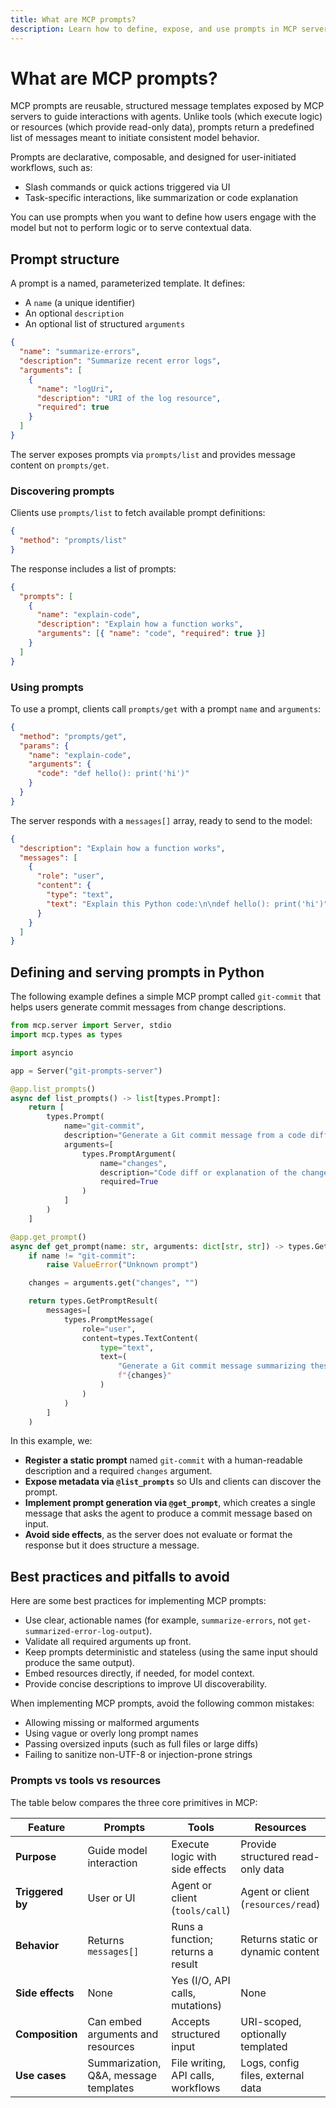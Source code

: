 ```yaml
---
title: What are MCP prompts?
description: Learn how to define, expose, and use prompts in MCP servers.
---
```



<GramCallout />

# What are MCP prompts?

MCP prompts are reusable, structured message templates exposed by MCP servers to guide interactions with agents. Unlike tools (which execute logic) or resources (which provide read-only data), prompts return a predefined list of messages meant to initiate consistent model behavior.

Prompts are declarative, composable, and designed for user-initiated workflows, such as:

- Slash commands or quick actions triggered via UI
- Task-specific interactions, like summarization or code explanation

You can use prompts when you want to define how users engage with the model but not to perform logic or to serve contextual data.

## Prompt structure

A prompt is a named, parameterized template. It defines:

- A `name` (a unique identifier)
- An optional `description`
- An optional list of structured `arguments`

```json
{
  "name": "summarize-errors",
  "description": "Summarize recent error logs",
  "arguments": [
    {
      "name": "logUri",
      "description": "URI of the log resource",
      "required": true
    }
  ]
}
```

The server exposes prompts via `prompts/list` and provides message content on `prompts/get`.

### Discovering prompts

Clients use `prompts/list` to fetch available prompt definitions:

```json
{
  "method": "prompts/list"
}
```

The response includes a list of prompts:

```json
{
  "prompts": [
    {
      "name": "explain-code",
      "description": "Explain how a function works",
      "arguments": [{ "name": "code", "required": true }]
    }
  ]
}
```

### Using prompts

To use a prompt, clients call `prompts/get` with a prompt `name` and `arguments`:

```json
{
  "method": "prompts/get",
  "params": {
    "name": "explain-code",
    "arguments": {
      "code": "def hello(): print('hi')"
    }
  }
}
```

The server responds with a `messages[]` array, ready to send to the model:

```json
{
  "description": "Explain how a function works",
  "messages": [
    {
      "role": "user",
      "content": {
        "type": "text",
        "text": "Explain this Python code:\n\ndef hello(): print('hi')"
      }
    }
  ]
}
```

## Defining and serving prompts in Python

The following example defines a simple MCP prompt called `git-commit` that helps users generate commit messages from change descriptions.

```python
from mcp.server import Server, stdio
import mcp.types as types

import asyncio

app = Server("git-prompts-server")

@app.list_prompts()
async def list_prompts() -> list[types.Prompt]:
    return [
        types.Prompt(
            name="git-commit",
            description="Generate a Git commit message from a code diff or change summary",
            arguments=[
                types.PromptArgument(
                    name="changes",
                    description="Code diff or explanation of the changes made",
                    required=True
                )
            ]
        )
    ]

@app.get_prompt()
async def get_prompt(name: str, arguments: dict[str, str]) -> types.GetPromptResult:
    if name != "git-commit":
        raise ValueError("Unknown prompt")

    changes = arguments.get("changes", "")

    return types.GetPromptResult(
        messages=[
            types.PromptMessage(
                role="user",
                content=types.TextContent(
                    type="text",
                    text=(
                        "Generate a Git commit message summarizing these changes:\n\n"
                        f"{changes}"
                    )
                )
            )
        ]
    )
```

In this example, we:

- **Register a static prompt** named `git-commit` with a human-readable description and a required `changes` argument.
- **Expose metadata via `@list_prompts`** so UIs and clients can discover the prompt.
- **Implement prompt generation via `@get_prompt`**, which creates a single message that asks the agent to produce a commit message based on input.
- **Avoid side effects**, as the server does not evaluate or format the response but it does structure a message.

## Best practices and pitfalls to avoid

Here are some best practices for implementing MCP prompts:

- Use clear, actionable names (for example, `summarize-errors`, not `get-summarized-error-log-output`).
- Validate all required arguments up front.
- Keep prompts deterministic and stateless (using the same input should produce the same output).
- Embed resources directly, if needed, for model context.
- Provide concise descriptions to improve UI discoverability.

When implementing MCP prompts, avoid the following common mistakes:

- Allowing missing or malformed arguments
- Using vague or overly long prompt names
- Passing oversized inputs (such as full files or large diffs)
- Failing to sanitize non-UTF-8 or injection-prone strings

### Prompts vs tools vs resources

The table below compares the three core primitives in MCP:

| Feature          | Prompts                               | Tools                              | Resources                          |
| ---------------- | ------------------------------------- | ---------------------------------- | ---------------------------------- |
| **Purpose**      | Guide model interaction               | Execute logic with side effects    | Provide structured read-only data  |
| **Triggered by** | User or UI                            | Agent or client (`tools/call`)     | Agent or client (`resources/read`) |
| **Behavior**     | Returns `messages[]`                  | Runs a function; returns a result  | Returns static or dynamic content  |
| **Side effects** | None                                  | Yes (I/O, API calls, mutations)    | None                               |
| **Composition**  | Can embed arguments and resources     | Accepts structured input           | URI-scoped, optionally templated   |
| **Use cases**    | Summarization, Q&A, message templates | File writing, API calls, workflows | Logs, config files, external data  |
